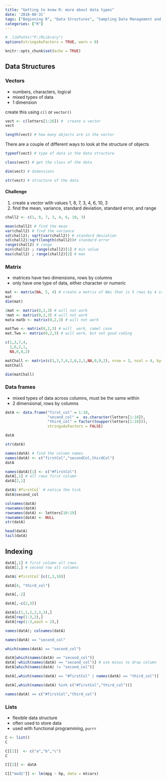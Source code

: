 ```yaml
---
title: "Getting to know R: more about data types"
date: '2018-08-31'
tags: ["Beginning R", "Data Structures", "Sampling Data Management and Visualization"]
categories: ["R"]
---
```


```r
# .libPaths("P:/RLibrary")
options(stringsAsFactors = TRUE, warn = 0)

knitr::opts_chunk$set(echo = TRUE)
```

## Data Structures 

### Vectors

- numbers, characters, logical
- mixed types of data
- 1 dimension

create this using `c()` or `vector()` 

```r

vect <- c(letters[1:26]) #  create a vector
vect

length(vect) # how many objects are in the vector

```

There are a couple of different ways to look at the structure of objects

```r
typeof(vect) # type of data in the data structure

class(vect) # get the class of the data

dim(vect) # dimensions

str(vect) # structure of the data

```

#### Challenge
1. create a vector with values 1, 8, 7, 3, 4, 6, 10, 3
2. find the mean, variance, standard deviation, standard error, and range

```r

chall2 <- c(1, 8, 7, 3, 4, 6, 10, 3)

mean(chall2) # find the mean
var(chall2) # find the variance
sd(chall2); sqrt(var(chall2)) # standard deviation
sd(chall2)/sqrt(length(chall2))# standard error
range(chall2) # range
min(chall2) ; range(chall2)[1] # min value
max(chall2) ; range(chall2)[2] # max
```


### Matrix

- matrices have two dimensions, rows by columns
- only have one type of data, either character or numeric

```r

mat <- matrix(NA, 5, 4) # create a matrix of NAs that is 5 rows by 4 columns
mat
dim(mat)

2mat <- matrix(0,2,3) # will not work
!mat <- matrix(0,2,3) # will not work
mata-matb <- matrix(0,2,3) # will not work

matTwo <- matrix(0,2,3) # will  work, camel case
mat.Two <- matrix(0,2,3) # will work, but not good coding

c(1,3,7,4,
  2,6,2,1,
  NA,0,0,2)

matChall <- matrix(c(1,3,7,4,2,6,2,1,NA,0,0,2), nrow = 3, ncol = 4, byrow = TRUE)
matChall

dim(matChall)

```

### Data frames

- mixed types of data across columns, must be the same within
- 2 dimensional, rows by columns

```r
datA <- data.frame("first_col" = 1:10,
                   "second_col" =  as.character(letters[1:10]),
                   "third_col" = factor(toupper(letters[1:10])),
                   stringsAsFactors = FALSE)

datA

str(datA)

names(datA) # find the column names
names(datA) <- c("firstCol","secondCol,thirdCol")
datA

names(datA)[1] <- c("#firstCol")
datA[,1] # all rows first column
datA[2,1]

datA$`#firstCol` # notice the tick
datA$second_col

colnames(datA)
rownames(datA)
rownames(datA) <- letters[10:19]
rownames(datA) <- NULL
str(datA)

head(datA)
tail(datA)
``` 


## Indexing


```r

datA[,1] # first column all rows
datA[2,] # second row all columns

datA$`#firstCol`[c(1,3,10)]

datA[4, "third_col"]

datA[,-2]

datA[,-c(2,3)]

datA[c(1,1,2,2,3,3),]
datA[rep(1:3,2),]
datA[rep(1:3,each = 2),]

names(datA); colnames(datA)

names(datA) == "second_col"

which(names(datA) == "second_col")

datA[which(names(datA) == "second_col")]
datA[-which(names(datA) == "second_col")] # use minus to drop column
datA[which(names(datA) != "second_col")]

datA[,which(names(datA) == "#firstCol" | names(datA) == "third_col")]

datA[,which(names(datA) %in% c("#firstCol","third_col"))]

names(datA) == c("#firstCol","third_col")
```

### Lists

- flexible data structure
- often used to store data
- used with functional programming, `purrr`

```r
C <- list()
C

C[[1]]  <- c("a","b","c")
C

C[[2]] <- datA

C[["mod1"]] <- lm(mpg ~ hp, data = mtcars)

```

